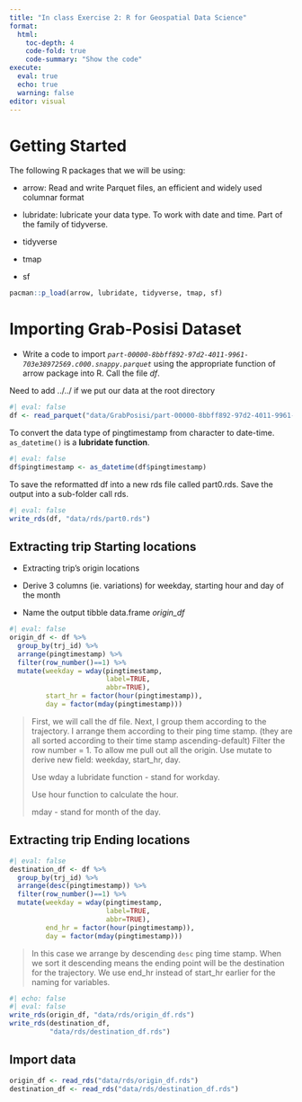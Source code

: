 ```yaml
---
title: "In class Exercise 2: R for Geospatial Data Science"
format:
  html:
    toc-depth: 4
    code-fold: true
    code-summary: "Show the code"
execute:
  eval: true
  echo: true
  warning: false
editor: visual
---
```


# Getting Started

The following R packages that we will be using:

-   arrow: Read and write Parquet files, an efficient and widely used columnar format

-   lubridate: lubricate your data type. To work with date and time. Part of the family of tidyverse.

-   tidyverse

-   tmap

-   sf

```r
pacman::p_load(arrow, lubridate, tidyverse, tmap, sf)
```

# Importing Grab-Posisi Dataset

-   Write a code to import *`part-00000-8bbff892-97d2-4011-9961-703e38972569.c000.snappy.parquet`* using the appropriate function of arrow package into R. Call the file *df*.

| Need to add ../../ if we put our data at the root directory

```r
#| eval: false
df <- read_parquet("data/GrabPosisi/part-00000-8bbff892-97d2-4011-9961-703e38972569.c000.snappy.parquet")
```

To convert the data type of pingtimestamp from character to date-time. `as_datetime()` is a **lubridate function**.

```r
#| eval: false
df$pingtimestamp <- as_datetime(df$pingtimestamp)
```

To save the reformatted df into a new rds file called part0.rds. Save the output into a sub-folder call rds.

```r
#| eval: false
write_rds(df, "data/rds/part0.rds")
```

## Extracting trip Starting locations

-   Extracting trip's origin locations

-   Derive 3 columns (ie. variations) for weekday, starting hour and day of the month

-   Name the output tibble data.frame *origin_df*

```r
#| eval: false
origin_df <- df %>%
  group_by(trj_id) %>%
  arrange(pingtimestamp) %>%
  filter(row_number()==1) %>%
  mutate(weekday = wday(pingtimestamp,
                        label=TRUE,
                        abbr=TRUE),
         start_hr = factor(hour(pingtimestamp)),
         day = factor(mday(pingtimestamp)))
```

> First, we will call the df file. Next, I group them according to the trajectory. I arrange them according to their ping time stamp. (they are all sorted according to their time stamp ascending-default) Filter the row number = 1. To allow me pull out all the origin. Use mutate to derive new field: weekday, start_hr, day.
>
> Use wday a lubridate function - stand for workday.
>
> Use hour function to calculate the hour.
>
> mday - stand for month of the day.

## Extracting trip Ending locations

```r
#| eval: false
destination_df <- df %>%
  group_by(trj_id) %>%
  arrange(desc(pingtimestamp)) %>%
  filter(row_number()==1) %>%
  mutate(weekday = wday(pingtimestamp,
                        label=TRUE,
                        abbr=TRUE),
         end_hr = factor(hour(pingtimestamp)),
         day = factor(mday(pingtimestamp)))
```

> In this case we arrange by descending `desc` ping time stamp. When we sort it descending means the ending point will be the destination for the trajectory. We use end_hr instead of start_hr earlier for the naming for variables.

```r
#| echo: false
#| eval: false
write_rds(origin_df, "data/rds/origin_df.rds")
write_rds(destination_df, 
          "data/rds/destination_df.rds")
```

## Import data

```r
origin_df <- read_rds("data/rds/origin_df.rds")
destination_df <- read_rds("data/rds/destination_df.rds")
```

